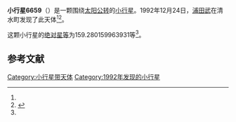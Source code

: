 {{Infobox planet
| bgcolour = #FFFFC0
| name = 6659 Pietsch
| symbol = 
| image = 
| caption = 
| discovery = yes
| discovery_ref = 
| discoverer = [[浦田武|浦田武]]
| discovery_site = [[清水町|清水町]] 
| discovered = 1992年12月24日
| designations = yes
| mp_name = 
| named_after = 
| alt_names = 1992 YN/ 1977 VH1 / 1988 UO1
| mp_category = [[主带小行星|主带小行星]]
| orbit_ref = <ref name="a">[http://ssd.jpl.nasa.gov/sbdb.cgi?sstr=6659 6659 Pietsch] {{Wayback|url=http://ssd.jpl.nasa.gov/sbdb.cgi?sstr=6659 |date=20140902015714 }}，小行星數據庫瀏覽器（JPL Small-Body Database Browser）－[[美国国家航空航天局|美国国家航空航天局]]喷气推进实验室</ref>
| epoch = 2456400.5 (2013年4月18日更新)
| aphelion = {{convert|2.628217622778422|AU|km|3|abbr=on|lk=out}}
| perihelion = {{convert|2.115702454031331|AU|km|3|abbr=on}}
| semimajor = {{convert|2.371960038404877|AU|km|3|abbr=on}}
| eccentricity = 0.108036215
| period = 1334.318412 [[日|日]]<br />3.65[[儒略年|儒略年]]
| avg_speed = 
| inclination = 5.213977503664283
| asc_node = 258.8400143576396
| mean_anomaly = 
| arg_peri = 159.280159963931
| satellites = 
| physical_characteristics = yes
| dimensions = 
| mass = 
| density = 
| surface_grav = 
| escape_velocity = 
| sidereal_day = 
| axial_tilt = 
| pole_ecliptic_lat = 
| pole_ecliptic_lon = 
| albedo = 
| temperatures= 
| temp_name1 = 
| mean_temp_1 = 
| max_temp_1 = 
| temp_name2 = 
| max_temp_2 = 
| spectral_type = 
| abs_magnitude = 159.280159963931
}}

'''小行星6659'''（{{lang-en|6659 Pietsch}}）是一颗围绕[[太阳|太阳]][[公转|公转]]的[[小行星|小行星]]。1992年12月24日，[[浦田武|浦田武]]在清水町发现了此天体<ref name="a" /><ref>{{cite news|title=小行星列表|url=http://cfa-www.harvard.edu/iau/lists/NumberedMPs.txt|accessdate=2013-07-08|newspaper=哈佛大学|archive-date=2008-05-17|archive-url=https://web.archive.org/web/20080517010638/http://cfa-www.harvard.edu/iau/lists/NumberedMPs.txt|dead-url=no}}</ref>。

这颗小行星的[[绝对星等|绝对星等]]为159.280159963931等<ref name="a" />。

==参考文献==
{{reflist}}
{{Minor Planet Number|[[小行星6658|小行星6658]]|[[小行星6660|小行星6660]]}}

{{小天体}}

[[Category:小行星带天体|Category:小行星带天体]]
[[Category:1992年发现的小行星|Category:1992年发现的小行星]]

{{asteroid-stub}}